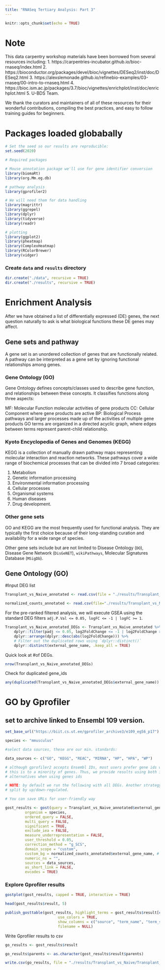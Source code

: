 ```yaml
---
title: "RNASeq Tertiary Analysis: Part 3"
---
```



```r
knitr::opts_chunk$set(echo = TRUE)
```

# Note

This data carpentry workshop materials have been borrowed from several resources including:
1. https://carpentries-incubator.github.io/bioc-rnaseq/index.html
2. https://bioconductor.org/packages/devel/bioc/vignettes/DESeq2/inst/doc/DESeq2.html
3. https://alexslemonade.github.io/refinebio-examples/03-rnaseq/00-intro-to-rnaseq.html
4. https://bioc.ism.ac.jp/packages/3.7/bioc/vignettes/enrichplot/inst/doc/enrichplot.html
5. U-BDS Team.

We thank the curators and maintainers of all of these resources for their wonderful contributions, compiling the best practices, and easy to follow training guides for beginners. 


# Packages loaded globabally

```r
# Set the seed so our results are reproducible:
set.seed(2020)

# Required packages

# Mouse annotation package we'll use for gene identifier conversion
library(biomaRt)
library(org.Mm.eg.db)

# pathway analysis
library(gprofiler2)

# We will need them for data handling
library(magrittr)
library(ggrepel)
library(dplyr)
library(tidyverse)
library(readr)

# plotting
library(ggplot2)
library(pheatmap)
library(ComplexHeatmap)
library(RColorBrewer)
library(vidger)
```

### Create `data` and `results` directory

```r
dir.create("./data", recursive = TRUE)
dir.create("./results", recursive = TRUE) 
```


# Enrichment Analysis
After we have obtained a list of differentially expressed (DE) genes, the next question naturally to ask is what biological functions these DE genes may affect.

## Gene sets and pathway
A gene set is an unordered collection of genes that are functionally related. A pathway can be interpreted as a gene set by ignoring functional relationships among genes.

### Gene Ontology (GO)
Gene Ontology defines concepts/classes used to describe gene function, and relationships between these concepts. It classifies functions along three aspects:

MF: Molecular Function
    molecular activities of gene products
CC: Cellular Component
    where gene products are active
BP: Biological Process
    pathways and larger processes made up of the activities of multiple gene products
GO terms are organized in a directed acyclic graph, where edges between terms represent parent-child relationship.

### Kyoto Encyclopedia of Genes and Genomes (KEGG)
KEGG is a collection of manually drawn pathway maps representing molecular interaction and reaction networks. These pathways cover a wide range of biochemical processes that can be divided into 7 broad categories:

1. Metabolism
2. Genetic information processing
3. Environmental information processing
4. Cellular processes
5. Organismal systems
6. Human diseases
7. Drug development.

### Other gene sets
GO and KEGG are the most frequently used for functional analysis. They are typically the first choice because of their long-standing curation and availability for a wide range of species.

Other gene sets include but are not limited to Disease Ontology (`DO`), Disease Gene Network (`DisGeNET`), `wikiPathways`, Molecular Signatures Database (`MSigDb`).

## Gene Ontology (GO)

#Input DEG list

```r
Transplant_vs_Naive_annotated <- read.csv(file = "./results/Transplant_vs_Naive/Transplant_vs_Naive_annotated_DEGlist.csv", row.names = 1)

normalized_counts_annotated <- read.csv(file="./results/Transplant_vs_Naive/normalized_counts.csv")
```


For the pre-ranked filtered analysis, we will execute GSEA using the standard DEG filters `adj.P.Val <= 0.05, logFC <= -1 | logFC >= 1`.

```r
Transplant_vs_Naive_annotated_DEGs <- Transplant_vs_Naive_annotated %>%
    dplyr::filter(padj <= 0.05, log2FoldChange <= -1 | log2FoldChange >= 1) %>% # THIS IS FILTERED ANALYSIS
    dplyr::arrange(dplyr::desc(abs(log2FoldChange))) %>%
    # Filter out the duplicated rows using `dplyr::distinct()`
    dplyr::distinct(external_gene_name, .keep_all = TRUE)
```

Quick look at #of DEGs.
```r
nrow(Transplant_vs_Naive_annotated_DEGs)
```

Check for duplicated gene_ids
```r
any(duplicated(Transplant_vs_Naive_annotated_DEGs$external_gene_name))
```

# GO by Gprofiler

## set to archive linked to Ensembl 109 version.

```r
set_base_url("https://biit.cs.ut.ee/gprofiler_archive3/e109_eg56_p17")

species <- "mmusculus" 

#select data sources, these are our min. standards:

data_sources <- c("GO", "KEGG", "REAC", "MIRNA", "HP", "HPA", "WP")

# although gprofiler2 accepts Ensembl IDs, most users prefer gene ids which can cause redundancy but
# this is to a minority of genes. Thus, we provide results using both inputs and discuss with user
# alternatives when using genes ids

# NOTE: by default we run the following with all DEGs. Another strategy if discussed with PI is to
# split by up/down-regulated.

# You can save URLs for user-friendly way

gost_results <- gost(query = Transplant_vs_Naive_annotated$external_gene_name, 
         organism = species,
         ordered_query = FALSE, 
         multi_query = FALSE,
         significant = TRUE,
         exclude_iea = FALSE, 
         measure_underrepresentation = FALSE, 
         user_threshold = 0.05,
         correction_method = "g_SCS", 
         domain_scope = "custom",
         custom_bg = normalized_counts_annotated$external_gene_name, # genes names from normalized counts
         numeric_ns = "",
         sources = data_sources,
         as_short_link = FALSE,
         evcodes = TRUE)

```

### Explore Gprofiler results

```r
gostplot(gost_results, capped = TRUE, interactive = TRUE)
```

```r
head(gost_results$result, 5)
```

```r
publish_gosttable(gost_results, highlight_terms = gost_results$result[c(1:10),],
                        use_colors = TRUE, 
                        show_columns = c("source", "term_name", "term_size", "intersection_size"),
                        filename = NULL)
```

Write Gprofiler results to csv

```r
go_results <- gost_results$result

go_results$parents <- as.character(gost_results$result$parents)
```


```r
write.csv(go_results, file = "./results/Transplant_vs_Naive/Transplant_vs_Naive_Gprofiler_padj_fc.csv")
```